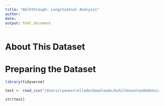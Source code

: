 ```yaml
---
title: "Walkthrough: Longitudinal Analysis"
author: 
date: 
output: html_document
---
```


# About This Dataset 

# Preparing the Dataset 

```r
library(tidyverse)
```

```r
test <- read_csv("/Users/ryanestrellado/Downloads/bchildcountandedenvironments2017-18.csv", skip = 4)

str(test)
```